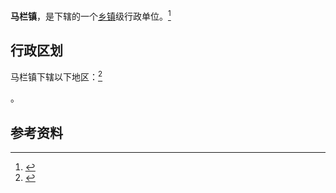 {{中国乡级行政区|61/04/29/109/000}}

'''马栏镇'''，是{{PRC admin/fullname|61/04/29/109/000|3}}下辖的一个[[乡镇|乡镇]]级行政单位。<ref>{{PRC admin/ref sgc|{{PRC admin/parent|61/04/29/109/000}}}}</ref>

== 行政区划 ==

马栏镇下辖以下地区：<ref>{{PRC admin/ref sgc|61/04/29/109/000}}</ref>

{{PRC admin/children|61/04/29/109/000}}。

== 参考资料 ==

{{reflist}}

{{行政区划小作品}}
{{PRC admin/navcat|61/04/29/109/000}}
